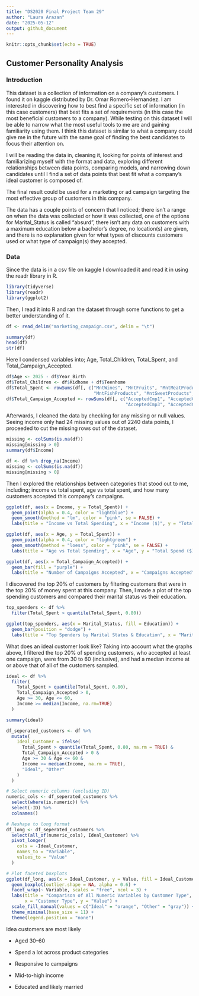 ```yaml
---
title: "DS2020 Final Project Team 29"
author: "Laura Arazan"
date: "2025-05-12"
output: github_document
---
```


```r
knitr::opts_chunk$set(echo = TRUE)
```

## Customer Personality Analysis


### Introduction

This dataset is a collection of information on a company's customers. I found it on kaggle distributed by Dr. Omar Romero-Hernandez. I am interested in discovering how to best find a specific set of information (in this case customers) that best fits a set of requirements (in this case the most beneficial customers to a company). While testing on this dataset I will be able to narrow what the most useful tools to me are and gaining familiarity using them. I think this dataset is similar to what a company could give me in the future with the same goal of finding the best candidates to focus their attention on.

I will be reading the data in, cleaning it, looking for points of interest and familiarizing myself with the format and data, exploring different relationships between data points, comparing models, and narrowing down candidates until I find a set of data points that best fit what a company's ideal customer is composed of.

The final result could be used for a marketing or ad campaign targeting the most effective group of customers in this company.

The data has a couple points of concern that I noticed; there isn't a range on when the data was collected or how it was collected, one of the options for Marital_Status is called "absurd", there isn't any data on customers with a maximum education below a bachelor's degree, no location(s) are given, and there is no explanation given for what types of discounts customers used or what type of campaign(s) they accepted.


### Data

Since the data is in a csv file on kaggle I downloaded it and read it in using the readr library in R.

```r
library(tidyverse)
library(readr)
library(ggplot2)

```
Then, I read it into R and ran the dataset through some functions to get a better understanding of it.

```r
df <- read_delim("marketing_campaign.csv", delim = "\t")

summary(df)
head(df)
str(df)

```
Here I condensed variables into; Age, Total_Children, Total_Spent, and Total_Campaign_Accepted.

```r
df$Age <- 2025 - df$Year_Birth
df$Total_Children <- df$Kidhome + df$Teenhome
df$Total_Spent <- rowSums(df[, c("MntWines", "MntFruits", "MntMeatProducts", 
                                 "MntFishProducts", "MntSweetProducts", "MntGoldProds")])
df$Total_Campaign_Accepted <- rowSums(df[, c("AcceptedCmp1", "AcceptedCmp2", 
                                             "AcceptedCmp3", "AcceptedCmp4", "AcceptedCmp5")])

```

Afterwards, I cleaned the data by checking for any missing or null values. Seeing income only had 24 missing values out of 2240 data points, I proceeded to cut the missing rows out of the dataset.

```r
missing <- colSums(is.na(df))
missing[missing > 0]
summary(df$Income)

df <- df %>% drop_na(Income)
missing <- colSums(is.na(df))
missing[missing > 0]

```

Then I explored the relationships between categories that stood out to me, including; income vs total spent, age vs total spent, and how many customers accepted this company's campaigns.

```r
ggplot(df, aes(x = Income, y = Total_Spent)) +
  geom_point(alpha = 0.4, color = "lightblue") +
  geom_smooth(method = "lm", color = "pink", se = FALSE) +
  labs(title = "Income vs Total Spending", x = "Income ($)", y = "Total Spend ($)")

ggplot(df, aes(x = Age, y = Total_Spent)) +
  geom_point(alpha = 0.4, color = "lightgreen") +
  geom_smooth(method = "loess", color = "pink", se = FALSE) +
  labs(title = "Age vs Total Spending", x = "Age", y = "Total Spend ($)")

ggplot(df, aes(x = Total_Campaign_Accepted)) +
  geom_bar(fill = "purple") +
  labs(title = "Number of Campaigns Accepted", x = "Campaigns Accepted", y = "Customer Count")
```

I discovered the top 20% of customers by filtering customers that were in the top 20% of money spent at this company. Then, I made a plot of the top spending customers and compared their marital status vs their education.

```r
top_spenders <- df %>% 
  filter(Total_Spent > quantile(Total_Spent, 0.80))

ggplot(top_spenders, aes(x = Marital_Status, fill = Education)) +
  geom_bar(position = "dodge") +
  labs(title = "Top Spenders by Marital Status & Education", x = "Marital Status")

```

What does an ideal customer look like? Taking into account what the graphs above, I filtered the top 20% of spending customers, who accepted at least one campaign, were from 30 to 60 (inclusive), and had a median income at or above that of all of the customers sampled.

```r
ideal <- df %>%
  filter(
    Total_Spent > quantile(Total_Spent, 0.80),
    Total_Campaign_Accepted > 0,
    Age >= 30, Age <= 60,
    Income >= median(Income, na.rm=TRUE)
  )

summary(ideal)

df_seperated_customers <- df %>%
  mutate(
    Ideal_Customer = ifelse(
      Total_Spent > quantile(Total_Spent, 0.80, na.rm = TRUE) &
      Total_Campaign_Accepted > 0 &
      Age >= 30 & Age <= 60 &
      Income >= median(Income, na.rm = TRUE),
      "Ideal", "Other"
    )
  )

# Select numeric columns (excluding ID)
numeric_cols <- df_seperated_customers %>%
  select(where(is.numeric)) %>%
  select(-ID) %>%
  colnames()

# Reshape to long format
df_long <- df_seperated_customers %>%
  select(all_of(numeric_cols), Ideal_Customer) %>%
  pivot_longer(
    cols = -Ideal_Customer,
    names_to = "Variable",
    values_to = "Value"
  )

# Plot faceted boxplots
ggplot(df_long, aes(x = Ideal_Customer, y = Value, fill = Ideal_Customer)) +
  geom_boxplot(outlier.shape = NA, alpha = 0.6) +
  facet_wrap(~ Variable, scales = "free", ncol = 3) +
  labs(title = "Comparison of All Numeric Variables by Customer Type",
       x = "Customer Type", y = "Value") +
  scale_fill_manual(values = c("Ideal" = "orange", "Other" = "gray")) +
  theme_minimal(base_size = 11) +
  theme(legend.position = "none")
```

Idea customers are most likely

- Aged 30–60

- Spend a lot across product categories

- Responsive to campaigns

- Mid-to-high income

- Educated and likely married
